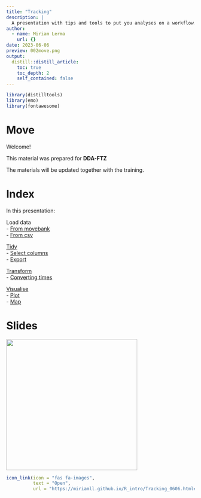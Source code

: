 ```yaml
---
title: "Tracking"
description: |
  A presentation with tips and tools to put you analyses on a workflow. 
author:
  - name: Miriam Lerma
    url: {}
date: 2023-06-06
preview: 002move.png
output:
  distill::distill_article:
    toc: true
    toc_depth: 2
    self_contained: false
---
```


```r
library(distilltools)
library(emo)
library(fontawesome)
```

# Move

Welcome!

This material was prepared for **DDA-FTZ**

The materials will be updated together with the training.

# Index

In this presentation:<br>

Load data<br>
- [From movebank](https://miriamll.github.io/R_intro/Tracking_0606.html#4)<br>
- [From csv](https://miriamll.github.io/R_intro/Tracking_0606.html#20)<br>

[Tidy](https://miriamll.github.io/R_intro/Tracking_0606.html#28)<br>
- [Select columns](https://miriamll.github.io/R_intro/Tracking_0606.html#30)<br>
- [Export](https://miriamll.github.io/R_intro/Tracking_0606.html#34)<br>

[Transform](https://miriamll.github.io/R_intro/Tracking_0606.html#35)<br>
- [Converting times](https://miriamll.github.io/R_intro/Tracking_0606.html#36)<br>

[Visualise](https://miriamll.github.io/R_intro/Tracking_0606.html#39)<br>
- [Plot](https://miriamll.github.io/R_intro/Tracking_0606.html#40)<br>
- [Map](https://miriamll.github.io/R_intro/Tracking_0606.html#44)<br>

# Slides
<html>
<body>
   <left>
      <a href="https://miriamll.github.io/R_intro/Tracking_0606.html#1"><img src="https://github.com/MiriamLL/miriamlerma_/blob/main/_posts/2023-06-06-tracking/002move.png?raw=true" style="width:350px"></a>
   </left>
</body>
</html>


```r
icon_link(icon = "fas fa-images",
          text = "Open",
          url = "https://miriamll.github.io/R_intro/Tracking_0606.html#1")
```



<br>



